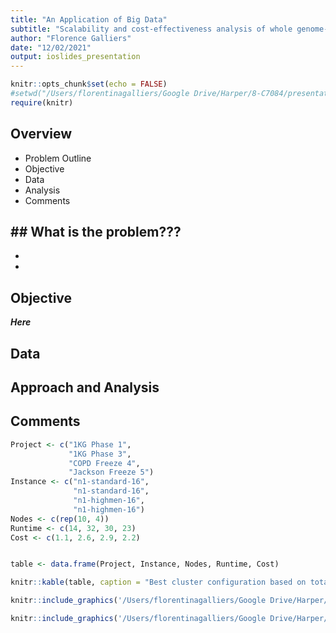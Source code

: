 ```yaml
---
title: "An Application of Big Data"
subtitle: "Scalability and cost-effectiveness analysis of whole genome-wide association studies on Google Cloud Platform and Amazon Web Services" 
author: "Florence Galliers"
date: "12/02/2021"
output: ioslides_presentation
---
```


```r
knitr::opts_chunk$set(echo = FALSE)
#setwd("/Users/florentinagalliers/Google Drive/Harper/8-C7084/presentation")
require(knitr)
```

## Overview
- Problem Outline
- Objective
- Data
- Analysis
- Comments


## What is the problem???
-  
-  
-  


## Objective
***Here***

## Data


## Approach and Analysis


## Comments








```r
Project <- c("1KG Phase 1",
             "1KG Phase 3",
             "COPD Freeze 4",
             "Jackson Freeze 5")
Instance <- c("n1-standard-16",
              "n1-standard-16",
              "n1-highmen-16",
              "n1-highmen-16")
Nodes <- c(rep(10, 4))
Runtime <- c(14, 32, 30, 23)
Cost <- c(1.1, 2.6, 2.9, 2.2)


table <- data.frame(Project, Instance, Nodes, Runtime, Cost)

knitr::kable(table, caption = "Best cluster configuration based on total cost ($) to conduct GWAS across 4 datasets")
```

  <div class="columns-2">
```r

knitr::include_graphics('/Users/florentinagalliers/Google Drive/Harper/8-C7084/presentation/Figure4.png')
```

```r

knitr::include_graphics('/Users/florentinagalliers/Google Drive/Harper/8-C7084/presentation/Figure3.png')
```
</div>